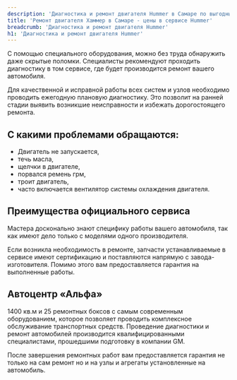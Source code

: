 ```yaml
---
description: 'Диагностика и ремонт двигателя Hummer в Самаре по выгодным ценам в сертифицированном сервисе Хаммер.'
title: 'Ремонт двигателя Хаммер в Самаре - цены в сервисе Hummer'
breadcrumb: 'Диагностика и ремонт двигателя Hummer'
h1: 'Диагностика и ремонт двигателя Hummer'
---
```

<p>
	 С помощью специального оборудования, можно без труда обнаружить даже скрытые поломки. Специалисты рекомендуют проходить диагностику в том сервисе, где будет производится ремонт вашего автомобиля.
</p>
<p>
	 Для качественной и исправной работы всех систем и узлов необходимо проводить ежегодную плановую диагностику. Это позволит на ранней стадии выявить возникшие неисправности и избежать дорогостоящего ремонта.
</p>
<h2>С какими проблемами обращаются:</h2>
<ul>
	<li>Двигатель не запускается,&nbsp;</li>
	<li>течь масла,&nbsp;</li>
	<li>щелчки в двигателе,&nbsp;</li>
	<li>порвался ремень грм,</li>
	<li>троит двигатель,&nbsp;</li>
	<li>часто включается вентилятор системы охлаждения двигателя.</li>
</ul>
<h2>Преимущества официального сервиса</h2>
<p>
	 Мастера досконально знают специфику работы вашего автомобиля, так как имеют дело только с моделями одного производителя.
</p>
<p>
	 Если возникла необходимость в ремонте, запчасти устанавливаемые в сервисе имеют сертификацию и поставляются напрямую с завода-изготовителя. Помимо этого вам предоставляется гарантия на выполненные работы.
</p>
<h2>Автоцентр «Альфа»</h2>
<p>
	 1400 кв.м и 25 ремонтных боксов с самым современным оборудованием, которое позволяет проводить комплексное обслуживание транспортных средств. Проведение диагностики и ремонт автомобилей производится квалифицированными специалистами, прошедшими подготовку в компании GM.
</p>
<p>
	 После завершения ремонтных работ вам предоставляется гарантия не только на сам ремонт но и на узлы и агрегаты установленные на автомобиль.
</p>